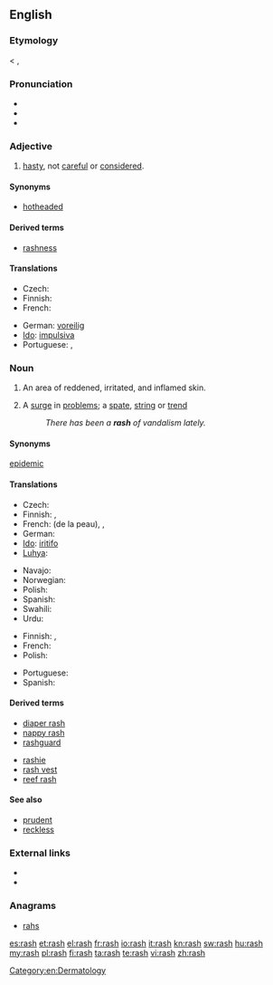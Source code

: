 ==English==

===Etymology===
< {{etyl|enm}} {{term|rash|lang=enm}}, {{term|rasch||hasty, headstrong}}

===Pronunciation===
* {{IPA|/ræʃ/}}
* {{audio|en-us-rash.ogg|Audio (US)}}
* {{rhymes|æʃ}}

===Adjective===
{{en-adj|er|est}}

# [[hasty]], not [[careful]] or [[considered]].

====Synonyms====
* [[hotheaded]]

====Derived terms====
* [[rashness]]

====Translations====
{{trans-top|hasty}}
* Czech: {{t-|cs|zbrklý|m}}
* Finnish: {{t-|fi|hätäinen}}
* French: {{t+|fr|impulsif}}
{{trans-mid}}
* German: [[voreilig]]
* [[Ido]]: [[impulsiva]]
* Portuguese: {{t+|pt|imprudente}}, {{t+|pt|precipitado}}
{{trans-bottom}}

===Noun===
{{wikipedia|rash|rash (inflamed skin)}}
{{en-noun|rashes}}

# {{symptom}} An area of reddened, irritated, and inflamed skin.
# A [[surge]] in [[problem]]s; a [[spate]], [[string]] or [[trend]]
#: ''There has been a '''rash''' of vandalism lately.''

====Synonyms====
{{sense|A surge in problems}} [[epidemic]]

====Translations====
{{trans-top|of skin}}
* Czech: {{t-|cs|vyrážka|f}}
* Finnish: {{t-|fi|ihottuma}}, {{t+|fi|ekseema}}
* French: {{t+|fr|irritation|f}} (de la peau), {{t+|fr|éruption|f}}, {{t-|fr|éruption cutanée|f}}
* German: {{t|de|Hautausschlag|m}}
* [[Ido]]: [[iritar|iritifo]]
* [[Luhya]]: {{tø|luy|ohuseruha}}
{{trans-mid}}
* Navajo: {{tø|nv|naʼakǫs}}
* Norwegian: {{t|no|utslett|n}}
* Polish: {{t|pl|wysypka|f}}
* Spanish: {{t|es|eflorescencia|f}}
* Swahili: {{t+|sw|upele|xs=Swahili}}
* Urdu: {{ur-Arab|[[خارش]]}}
{{trans-bottom}}

{{trans-top|surge in problems}}
* Finnish: {{t+|fi|aalto}}, {{t|fi|suma}}
* French: {{t|fr|épidémie|f}}
* Polish: {{t+|pl|lawina|f}}
{{trans-mid}}
* Portuguese: {{t+|pt|surto|m}}
* Spanish: {{t-|es|erupción|f}}
{{trans-bottom}}

====Derived terms====
{{top2}}
* [[diaper rash]]
* [[nappy rash]]
* [[rashguard]]
{{mid2}}
* [[rashie]]
* [[rash vest]]
* [[reef rash]]
{{bottom}}

====See also====
* [[prudent]]
* [[reckless]]

===External links===
* {{R:Webster 1913}}
* {{R:Century 1911}}

===Anagrams===
* [[rahs#English|rahs]]

[[Category:en:Dermatology]]

[[es:rash]]
[[et:rash]]
[[el:rash]]
[[fr:rash]]
[[io:rash]]
[[it:rash]]
[[kn:rash]]
[[sw:rash]]
[[hu:rash]]
[[my:rash]]
[[pl:rash]]
[[fi:rash]]
[[ta:rash]]
[[te:rash]]
[[vi:rash]]
[[zh:rash]]